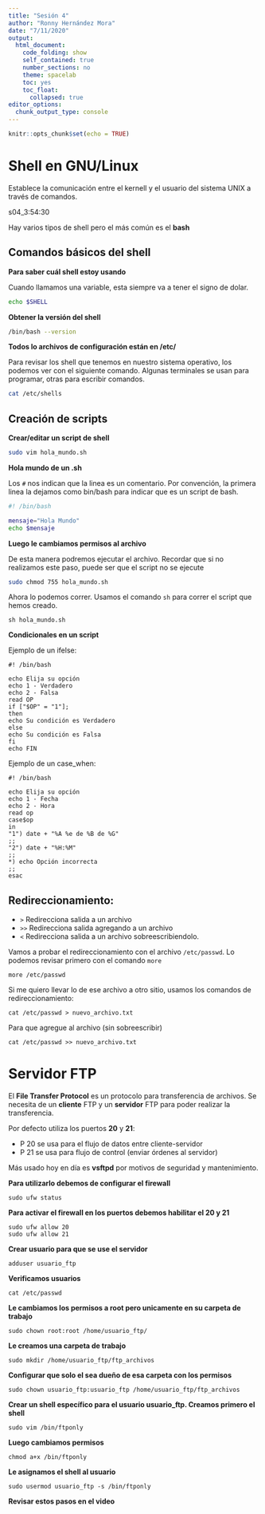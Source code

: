 ```yaml
---
title: "Sesión 4"
author: "Ronny Hernández Mora"
date: "7/11/2020"
output:
  html_document:
    code_folding: show
    self_contained: true
    number_sections: no
    theme: spacelab
    toc: yes
    toc_float:
      collapsed: true
editor_options:
  chunk_output_type: console
---
```


```r
knitr::opts_chunk$set(echo = TRUE)
```

# Shell en GNU/Linux

Establece la comunicación entre el kernell y el usuario del sistema UNIX a
través de comandos.

s04_3:54:30

Hay varios tipos de shell pero el más común es el **bash**

## Comandos básicos del shell

**Para saber cuál shell estoy usando**

Cuando llamamos una variable, esta siempre va a tener el signo de dolar. 

```bash
echo $SHELL
```

**Obtener la versión del shell**

```bash
/bin/bash --version
```

**Todos lo archivos de configuración están en /etc/**

Para revisar los shell que tenemos en nuestro sistema operativo, los podemos
ver con el siguiente comando. Algunas terminales se usan para programar, otras
para escribir comandos.

```bash
cat /etc/shells
```

## Creación de scripts

**Crear/editar un script de shell**

```bash
sudo vim hola_mundo.sh
```

**Hola mundo de un .sh**

Los `#` nos indican que la linea es un comentario. Por convención, la primera
linea la dejamos como  bin/bash para indicar que es un script de bash.

```bash
#! /bin/bash

mensaje="Hola Mundo"
echo $mensaje
```

**Luego le cambiamos permisos al archivo**

De esta manera podremos ejecutar el archivo. Recordar que si no realizamos este
paso, puede ser que el script no se ejecute

```bash
sudo chmod 755 hola_mundo.sh
```

Ahora lo podemos correr. Usamos el comando `sh` para correr el script que
hemos creado.
```
sh hola_mundo.sh
```

**Condicionales en un script**

Ejemplo de un ifelse:
```
#! /bin/bash

echo Elija su opción
echo 1 - Verdadero
echo 2 - Falsa
read OP
if ["$OP" = "1"];
then
echo Su condición es Verdadero
else
echo Su condición es Falsa
fi
echo FIN
```

Ejemplo de un case_when:
```
#! /bin/bash

echo Elija su opción
echo 1 - Fecha
echo 2 - Hora
read op
case$op
in
"1") date + "%A %e de %B de %G"
;;
"2") date + "%H:%M"
;;
*) echo Opción incorrecta
;;
esac
```

## Redireccionamiento:

 - `>` Redirecciona salida a un archivo
 - `>>` Redirecciona salida agregando a un archivo
 - `<` Redirecciona salida a un archivo sobreescribiendolo.
 
Vamos a probar el redireccionamiento con el archivo `/etc/passwd`. Lo
podemos revisar primero con el comando `more`

```
more /etc/passwd
```

Si me quiero llevar lo de ese archivo a otro sitio, usamos los comandos
de redireccionamiento:

```
cat /etc/passwd > nuevo_archivo.txt
```

Para que agregue al archivo (sin sobreescribir)

```
cat /etc/passwd >> nuevo_archivo.txt
```

# Servidor FTP

El **File Transfer Protocol** es un protocolo para transferencia de archivos. Se
necesita de un **cliente** FTP y un **servidor** FTP para poder realizar la 
transferencia.

Por defecto utiliza los puertos **20** y **21**:
 
 - P 20 se usa para el flujo de datos entre cliente-servidor
 - P 21 se usa para flujo de control (enviar órdenes al servidor)
 
Más usado hoy en día es **vsftpd** por motivos de seguridad y mantenimiento.

**Para utilizarlo debemos de configurar el firewall**
```
sudo ufw status
```

**Para activar el firewall en los puertos debemos habilitar el 20 y 21**
```
sudo ufw allow 20
sudo ufw allow 21
```

**Crear usuario para que se use el servidor**
```
adduser usuario_ftp
```

**Verificamos usuarios**
```
cat /etc/passwd
```

**Le cambiamos los permisos a root pero unicamente en su carpeta de trabajo**
```
sudo chown root:root /home/usuario_ftp/
```

**Le creamos una carpeta de trabajo**
```
sudo mkdir /home/usuario_ftp/ftp_archivos
```

**Configurar que solo el sea dueño de esa carpeta con los permisos**

```
sudo chown usuario_ftp:usuario_ftp /home/usuario_ftp/ftp_archivos
```

**Crear un shell específico para el usuario usuario_ftp. Creamos primero el shell**

```
sudo vim /bin/ftponly
```

**Luego cambiamos permisos**

```
chmod a+x /bin/ftponly
```

**Le asignamos el shell al usuario**

```
sudo usermod usuario_ftp -s /bin/ftponly
```

**Revisar estos pasos en el video**
